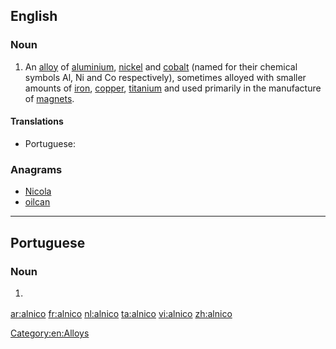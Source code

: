 ==English==

===Noun===
{{en-noun}}
{{wikipedia}}

# An [[alloy]] of [[aluminium]], [[nickel]] and [[cobalt]] (named for their chemical symbols Al, Ni and Co respectively), sometimes alloyed with smaller amounts of [[iron]], [[copper]], [[titanium]] and used primarily in the manufacture of [[magnet]]s.

====Translations====
{{trans-top|alloy of aluminium, nickel and cobalt}}
* Portuguese: {{t|pt|alnico|m}}
{{trans-mid}}
{{trans-bottom}}

===Anagrams===
* [[Nicola#English|Nicola]]
* [[oilcan#English|oilcan]]

[[Category:en:Alloys]]

----

==Portuguese==

===Noun===
{{pt-noun|m}}

# {{l|en|alnico}} {{gloss|alloy of aluminium, nickel and cobalt}}

{{catlangcode|pt|Alloys}}

[[ar:alnico]]
[[fr:alnico]]
[[nl:alnico]]
[[ta:alnico]]
[[vi:alnico]]
[[zh:alnico]]